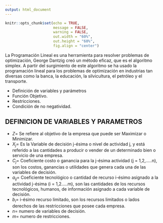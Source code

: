 ```yaml
---
output: html_document
---
```


<div class="my-post-main-container">

<!-- ################  CONFIGURACIONES ###################### -->

```r
knitr::opts_chunk$set(echo = TRUE,
                      message = FALSE,
                      warning = FALSE,
                      out.width = "60%",
                      out.height = "60%",
                      fig.align = "center")

```

La Programación Lineal es una herramienta para resolver problemas de optimización, George Dantzig creó un método eficaz, que es el algoritmo simplex. A partir del surgimiento de este algoritmo se ha usado la programación lineal para los problemas de optimización en industrias tan diversas como la banca, la educación, la silvicultura, el petróleo y el transporte.

- Definición de variables y parámetros
- Función Objetivo.
- Restricciones.
- Condición de no negatividad.

## DEFINICION DE VARIABLES Y PARAMETROS

- $Z =$ Se refiere al objetivo de la empresa que puede ser Maximizar o Minimizar.
- $X_{j} =$ Es la Variable de decisión j-ésima o nivel de actividad j, y está referido a las cantidades a producir o vender de un determinado bien o servicio de una empresa.
- $C_{j} =$ Coeficiente costo o ganancia para la j-ésima actividad (j = 1,2,.....n), son los costos, ganancias o utilidades que genera cada una de las variables de decisión.
- $a_{ij} =$ Coeficiente tecnológico o cantidad de recurso i-ésimo asignado a la actividad j-ésima (i = 1,2.....m), son las cantidades de los recursos tecnológicos, humanos, de información asignado a cada variable de decisión.
- $b_{i} =$ i-ésimo recurso limitado, son los recursos limitados o lados derechos de las restricciones que posee cada empresa.
- $n =$ numero de variables de decisión.
- $m =$ numero de restricciones.



</div>